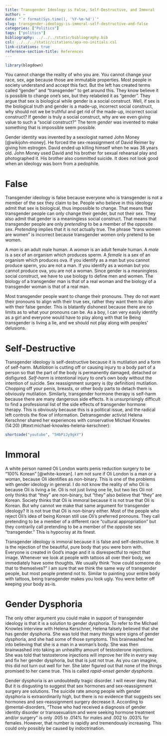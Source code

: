 ```yaml
---
title: Transgender Ideology is False, Self-Destructive, and Immoral
author: ~
date: "`r format(Sys.time(), '%Y-%m-%d')`"
slug: transgender-ideology-is-immoral-self-destructive-and-false
categories: ["Politics"]
tags: ["politics"]
bibliography: ../../../static/bibliography.bib
csl: ../../../static/citations/apa-no-initials.csl
link-citations: true
reference-section-title: References
---
```

```r
library(blogdown)
```

You cannot change the reality of who you are.
You cannot change your race, sex, age because those are immutable properties.
Most people in society understand and accept this fact.
But the left has created terms called "gender" and "transgender" to get around this.
They know believe it is possible to change one's sex, but they relabeled it as "gender".
They argue that sex is biological while gender is a social construct.
Well, if sex is the biological truth and gender is a made-up, incorrect social construct, why should not we be truthful and get rid of the made-up, incorrect social construct?
If gender is truly a social construct, why are we even giving value to such a "social construct?"
The term *gender* was invented to make something that is impossible seem possible.

Gender identity was invented by a sexologist named John Money [@wikijohn-money].
He forced the sex-reassignment of David Reimer by giving him estrogen.
David ended up killing himself when he was 38 years old.
John Money used David and his brother for sexual rehearsal play and photographed it.
His brother also committed suicide.
It does not look good when an ideology was born from a pedophile.

# False

Transgender ideology is false because everyone who is transgender is not a member of the sex they claim to be.
People who believe in this ideology admit that sex is biological, thus impossible to change.
That means that transgender people can only change their gender, but not their sex.
They also admit that gender is a meaningless social construct.
That means that transgender people are only *pretending* to be a member of the opposite sex.
*Pretending* implies that it is not actually true.
The phrase "trans women are women" is incorrect because transgender women only pretend to be women.

A *man* is an adult male human.
A *woman* is an adult female human.
A *male* is a sex of an organism which produces sperm.
A *female* is a sex of an organism which produces ova.
If you identify as a man but you cannot produce sperm, you are not a man.
If you identify as a woman but you cannot produce ova, you are not a woman.
Since gender is a meaningless social construct, we have to use biology to define men and women.
The biology of a transgender man is that of a real woman and the biology of a transgender woman is that of a real man.

Most transgender people want to change their pronouns.
They do not want their pronouns to align with their true sex, rather they want them to align with their false gender.
This is blatantly dishonest because there are no limits as to what your pronouns can be.
As a boy, I can very easily identify as a girl and everyone would have to play along with that lie
Being transgender is living a lie, and we should not play along with peoples' delusions.

# Self-Destructive

Transgender ideology is self-destructive because it is mutilation and a form of self-harm.
*Mutilation* is cutting off or causing injury to a body part of a person so that the part of the body is permanently damaged, detached or disfigured.
*Self-harm* is intentional injury to one's own body without the intention of suicide.
Sex reassignment surgery is (by definition) mutilation.
Chopping off your penis, breasts, or other body parts to detach them is obviously mutilation.
Similarly, transgender hormone therapy is self-harm because there are many dangerous side effects.
It is unsurprisingly difficult to find a professional list of the side effects of transgender hormone therapy.
This is obviously because this is a political issue, and the radical left controls the flow of information.
Detransgender activist Helena Kerschner shared her experiences with conservative Michael Knowles (14:20) (\#text:michael-knowles-helena-kerschner):

```r
shortcode("youtube", "5HbPzJy9gkY")
```

# Immoral

A white person named Oli London wants penis reduction surgery to be "100% Korean" [@white-korean].
I am not sure if Oli London is a man or a woman, because Oli identifies as non-binary.
This is one of the problems with gender ideology in general.
I do not know the reality of who Oli is because Oli is living a lie.
Oli is not just living one lie, but two lies
Oli not only thinks that "they" are non-binary, but "they" also believe that "they" are Korean.
Society thinks that Oli is immoral because it is not true that Oli is Korean.
But why cannot we make that same argument for transgender ideology?
It is not true that Oli is non-binary either.
Most of the people who reject Oli's idea of being Korean still use Oli's preferred pronouns.
They call pretending to be a member of a different race "cultural appropriation" but they contrarily call pretending to be a member of the opposite sex "transgender."
This is hypocrisy at its finest.

Transgender ideology is immoral because it is false and self-destructive.
It is the rejection of the beautiful, pure body that you were born with.
Everyone is created in God's image and it is disrespectful to reject that image.
Whenever we look at people with tattoos all over their body, we immediately have some thoughts.
We usually think "how could someone do that to themselves?"
I am sure that we think the same way of transgender people, but most people pretend not to.
Similar to painting your entire body with tattoos, being transgender makes you look ugly.
You were better off keeping your body as-is.

# Gender Dysphoria

The only other argument you could make in support of transgender ideology is that it is a solution to gender dysphoria.
To refer to the Michael Knowles interview with Helena Kerschner, Helena falsely believed that she has gender dysphoria.
She was told that many things were signs of gender dysphoria, and she had some of those symptoms.
This brainwashed her into believing that she is a man in a woman's body.
She was then brainwashed into taking an unhealthy amount of testosterone injections.
She was told that testosterone injections will improve her life in every way and fix her gender dysphoria, but that is just not true.
As you can imagine, this did not turn out well for her.
She later figured out that none of the things promised to her came true.
This is called *rapid-onset gender dysphoria*.

Gender dysphoria is an undoubtedly tragic disorder.
I will never deny that.
But it is disgusting to suggest that sex hormones and sex-reassignment surgery are solutions.
The suicide rate among people with gender dysphoria is extraordinarily high, but there is no evidence that suggests sex hormones and sex-reassignment surgery decrease it.
According to @mental-disorders, "Those who had received a diagnosis of gender identity disorder or transsexualism and were seeking hormone treatment and/or surgery" is only .005 to .014% for males and .002 to .003% for females.
However, that number is rapidly and tremendously increasing.
This could only possibly be caused by indoctrination.

